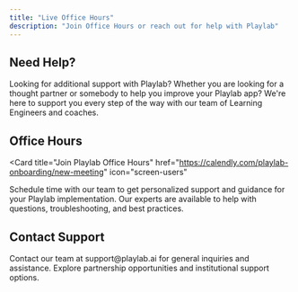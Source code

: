 ```yaml
---
title: "Live Office Hours"
description: "Join Office Hours or reach out for help with Playlab"
---
```

## <Icon icon="circle-question" size="24" className="inline-block align-text-bottom" /> Need Help?
Looking for additional support with Playlab? Whether you are looking for a thought partner or somebody to help you improve your Playlab app? We're here to support you every step of the way with our team of Learning Engineers and coaches.

## <Icon icon="calendar" size="24" className="inline-block align-text-bottom" /> Office Hours

<Card
  title="Join Playlab Office Hours"
  href="https://calendly.com/playlab-onboarding/new-meeting"
  icon="screen-users"
>
Schedule time with our team to get personalized support and guidance for your Playlab implementation. Our experts are available to help with questions, troubleshooting, and best practices.
</Card>

## <Icon icon="envelope" size="24" className="inline-block align-text-bottom" /> Contact Support

<CardGroup cols={2}>
  <Card title="Email Support" icon="envelope" href="mailto:support@playlab.ai" className="bg-blue-50">
    Contact our team at support@playlab.ai for general inquiries and assistance.
  </Card>
  <Card title="Partnership Inquiries" icon="handshake" href="https://playlabai.notion.site/1d5a9d3778c5803bb0f9cba854cc7133" className="bg-green-50">
    Explore partnership opportunities and institutional support options.
  </Card>
</CardGroup>